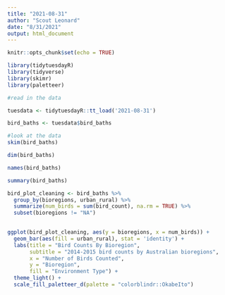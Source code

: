 ```yaml
---
title: "2021-08-31"
author: "Scout Leonard"
date: "8/31/2021"
output: html_document
---
```


```r
knitr::opts_chunk$set(echo = TRUE)

library(tidytuesdayR)
library(tidyverse)
library(skimr)
library(paletteer)
```

```r
#read in the data

tuesdata <- tidytuesdayR::tt_load('2021-08-31')

bird_baths <- tuesdata$bird_baths
```

```r
#look at the data
skim(bird_baths)

dim(bird_baths)

names(bird_baths)

summary(bird_baths)
```

```r
bird_plot_cleaning <- bird_baths %>% 
  group_by(bioregions, urban_rural) %>% 
  summarize(num_birds = sum(bird_count), na.rm = TRUE) %>% 
  subset(bioregions != "NA")
  
```

```r
ggplot(bird_plot_cleaning, aes(y = bioregions, x = num_birds)) +
  geom_bar(aes(fill = urban_rural), stat = 'identity') +
  labs(title = "Bird Counts By Bioregion",
       subtitle = "2014-2015 bird counts by Australian bioregions",
       x = "Number of Birds Counted",
       y = "Bioregion",
       fill = "Environment Type") +
  theme_light() +
  scale_fill_paletteer_d(palette = "colorblindr::OkabeIto") 
```



